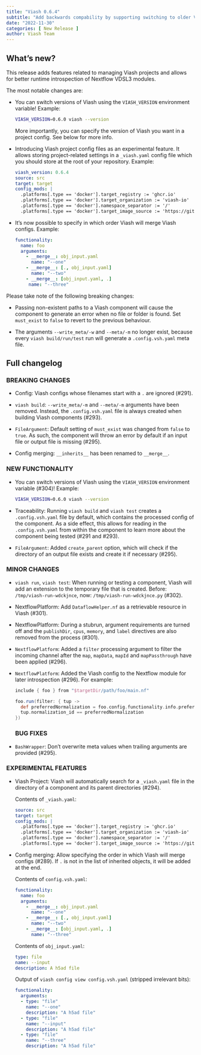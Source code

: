 ```yaml
---
title: "Viash 0.6.4"
subtitle: "Add backwards compability by supporting switching to older Viash versions"
date: "2022-11-30"
categories: [ New Release ]
author: Viash Team
---
```


## What's new?

This release adds features related to managing Viash projects and 
allows for better runtime introspection of Nextflow VDSL3 modules.

The most notable changes are:

* You can switch versions of Viash using the `VIASH_VERSION` 
  environment variable! Example:
  
  ```bash
  VIASH_VERSION=0.6.0 viash --version
  ```

  More importantly, you can specify the version of Viash you want
  in a project config. See below for more info.

* Introducing Viash project config files as an experimental feature.
  It allows storing project-related settings in a `_viash.yaml` 
  config file which you should store at the root of your repository.
  Example:

  ```yaml
  viash_version: 0.6.4
  source: src
  target: target
  config_mods: |
    .platforms[.type == 'docker'].target_registry := 'ghcr.io'
    .platforms[.type == 'docker'].target_organization := 'viash-io'
    .platforms[.type == 'docker'].namespace_separator := '/'
    .platforms[.type == 'docker'].target_image_source := 'https://github.com/viash-io/viash'
  ```

* It's now possible to specify in which order Viash will merge
  Viash configs. Example:

  ```yaml
  functionality:
    name: foo
    arguments:
      - __merge__: obj_input.yaml
        name: "--one"
      - __merge__: [., obj_input.yaml]
        name: "--two"
      - __merge__: [obj_input.yaml, .]
       name: "--three"
  ```

Please take note of the following breaking changes:

* Passing non-existent paths to a Viash component will cause the 
  component to generate an error when no file or folder is found.
  Set `must_exist` to `false` to revert to the previous behaviour.

* The arguments `--write_meta/-w` and `--meta/-m` no longer exist,
  because every `viash build/run/test` run will generate a 
  `.config.vsh.yaml` meta file.

## Full changelog

### BREAKING CHANGES

* Config: Viash configs whose filenames start with a `.` are ignored (#291).

* `viash build`: `--write_meta/-m` and `--meta/-m` arguments have been removed. 
  Instead, the `.config.vsh.yaml` file is always created when building Viash components (#293).

* `FileArgument`: Default setting of `must_exist` was changed from `false` to `true`. 
  As such, the component will throw an error by default if an input file or output file
  is missing (#295).

* Config merging: `__inherits__` has been renamed to `__merge__`.

### NEW FUNCTIONALITY

* You can switch versions of Viash using the `VIASH_VERSION` 
  environment variable (#304)! Example:
  
  ```bash
  VIASH_VERSION=0.6.0 viash --version
  ```

* Traceability: Running `viash build` and `viash test` creates a `.config.vsh.yaml` file 
  by default, which contains the processed config of the component. As a side effect, 
  this allows for reading in the `.config.vsh.yaml` from within the component to learn 
  more about the component being tested (#291 and #293).

* `FileArgument`: Added `create_parent` option, which will check if the directory of an output
file exists and create it if necessary (#295).

### MINOR CHANGES

* `viash run`, `viash test`: When running or testing a component, Viash will add an extension
  to the temporary file that is created. Before: `/tmp/viash-run-wdckjnce`, 
  now: `/tmp/viash-run-wdckjnce.py` (#302).

* NextflowPlatform: Add `DataflowHelper.nf` as a retrievable resource in Viash (#301).

* NextflowPlatform: During a stubrun, argument requirements are turned off and
  the `publishDir`, `cpus`, `memory`, and `label` directives are also removed 
  from the process (#301).

* `NextflowPlatform`: Added a `filter` processing argument to filter the incoming channel after 
  the `map`, `mapData`, `mapId` and `mapPassthrough` have been applied (#296).

* `NextflowPlatform`: Added the Viash config to the Nextflow module for later introspection (#296).
  For example:
  ```groovy
  include { foo } from "$targetDir/path/foo/main.nf"

  foo.run(filter: { tup ->
    def preferredNormalization = foo.config.functionality.info.preferred_normalization
    tup.normalization_id == preferredNormalization
  })
  ```
### BUG FIXES

* `BashWrapper`: Don't overwrite meta values when trailing arguments are provided (#295).

### EXPERIMENTAL FEATURES

* Viash Project: Viash will automatically search for a `_viash.yaml` file in the directory of 
  a component and its parent directories (#294).

  Contents of `_viash.yaml`:
  ```yaml
  source: src
  target: target
  config_mods: |
    .platforms[.type == 'docker'].target_registry := 'ghcr.io'
    .platforms[.type == 'docker'].target_organization := 'viash-io'
    .platforms[.type == 'docker'].namespace_separator := '/'
    .platforms[.type == 'docker'].target_image_source := 'https://github.com/viash-io/viash'
  ```

* Config merging: Allow specifying the order in which Viash will merge configs (#289).
  If `.` is not in the list of inherited objects, it will be added at the end.

  Contents of `config.vsh.yaml`:
  ```yaml
  functionality:
    name: foo
    arguments:
      - __merge__: obj_input.yaml
        name: "--one"
      - __merge__: [., obj_input.yaml]
        name: "--two"
      - __merge__: [obj_input.yaml, .]
        name: "--three"
  ```

  Contents of `obj_input.yaml`:
  ```yaml
  type: file
  name: --input
  description: A h5ad file
  ```
  Output of `viash config view config.vsh.yaml` (stripped irrelevant bits):
  ```yaml
  functionality:
    arguments:
    - type: "file"
      name: "--one"
      description: "A h5ad file"
    - type: "file"
      name: "--input"
      description: "A h5ad file"
    - type: "file"
      name: "--three"
      description: "A h5ad file"
  ```
  

